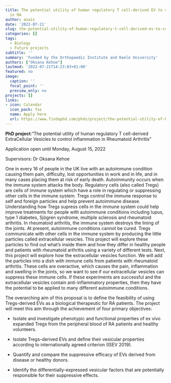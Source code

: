 ```yaml
---
title: The potential utility of human regulatory T cell-derived EV to control inflammation
  in RA
author: anais
date: '2022-07-21'
slug: the-potential-utility-of-human-regulatory-t-cell-derived-ev-to-control-inflammation-in-ra
categories: []
tags:
  - Biology
  - Future projects
subtitle: ''
summary: 'Funded by the Orthopaedic Institute and Keele University'
authors: ["Oksana Kehoe"]
lastmod: '2022-07-21T14:23:03+01:00'
featured: no
image:
  caption: ''
  focal_point: ''
  preview_only: no
projects: []
links:
- icon: Calendar
  icon_pack: fas
  name: Apply here
  url: https://www.findaphd.com/phds/project/the-potential-utility-of-human-regulatory-t-cell-derived-extracellular-vesicles-to-control-inflammation-in-rheumatoid-arthiritis-versus/?p144670
---
```

**PhD project**:"The potential utility of human regulatory T cell-derived ExtraCellular Vesicles to control inflammation in Rheumatoid Arthritis"

Application open until Monday, August 15, 2022

Supervisors: Dr Oksana Kehoe

One in every 16 of people in the UK live with an autoimmune condition causing them pain, difficulty, lost opportunities in work and in life, and in many cases placing them at risk of early death. Autoimmunity occurs when the immune system attacks the body. Regulatory cells (also called Tregs) are cells of immune system which have a role in regulating or suppressing other cells in the immune system. Tregs control the immune response to self and foreign particles and help prevent autoimmune disease. Understanding how Tregs supress cells in the immune system could help improve treatments for people with autoimmune conditions including lupus, type 1 diabetes, Sjögren syndrome, multiple sclerosis and rheumatoid arthritis. In rheumatoid arthritis, the immune system destroys the lining of the joints. At present, autoimmune conditions cannot be cured. Tregs communicate with other cells in the immune system by producing the little particles called extracellular vesicles. This project will explore these particles to find out what’s inside them and how they differ in healthy people and patients with rheumatoid arthritis using a variety of different tests. Next, this project will explore how the extracellular vesicles function. We will add the particles into a dish with immune cells from patients with rheumatoid arthritis. These cells are overactive, which causes the pain, inflammation and swelling in the joints, so we want to see if our extracellular vesicles can suppress these immune cells. If these experiments are successful and the extracellular vesicles contain anti-inflammatory properties, then they have the potential to be applied to many different autoimmune conditions.  

The overarching aim of this proposal is to define the feasibility of using Tregs-derived EVs as a biological therapeutic for RA patients. The project will meet this aim through the achievement of four primary objectives:

 - Isolate and investigate phenotypic and functional properties of ex vivo expanded Tregs from the peripheral blood of RA patients and healthy volunteers.

 - Isolate Tregs-derived EVs and define their vesicular properties according to internationally agreed criterion (ISEV 2019).

 - Quantify and compare the suppressive efficacy of EVs derived from disease or healthy donors.

 - Identify the differentially-expressed vesicular factors that are potentially responsible for their suppressive effects.
